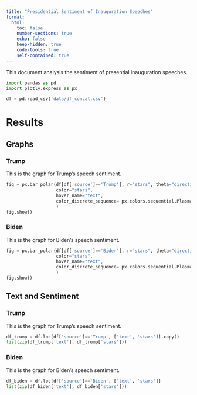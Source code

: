 ```yaml
---
title: "Presidential Sentiment of Inauguration Speeches"
format:
  html:
    toc: false
    number-sections: true
    echo: false
    keep-hidden: true
    code-tools: true
    self-contained: true
---
```


This document analysis the sentiment of presential inauguration speeches.


```python
import pandas as pd
import plotly.express as px
```


```python
df = pd.read_csv('data/df_concat.csv')
```


# Results

## Graphs

::: {.panel-tabset}

### Trump

This is the graph for Trump's speech sentiment.

```python
fig = px.bar_polar(df[df['source']=='Trump'], r="stars", theta="direction",
                   color="stars", 
                   hover_name="text", 
                   color_discrete_sequence= px.colors.sequential.Plasma_r
                   )   
fig.show()
```

### Biden

This is the graph for Biden's speech sentiment.

```python
fig = px.bar_polar(df[df['source']=='Biden'], r="stars", theta="direction",
                   color="stars", 
                   hover_name="text", 
                   color_discrete_sequence= px.colors.sequential.Plasma_r
                   )
fig.show()
```

:::

## Text and Sentiment

::: {.panel-tabset}

### Trump

This is the graph for Trump's speech sentiment.

```python
df_trump = df.loc[df['source']=='Trump', ['text', 'stars']].copy()
list(zip(df_trump['text'], df_trump['stars']))
```


### Biden

This is the graph for Biden's speech sentiment.

```python
df_biden = df.loc[df['source']=='Biden', ['text', 'stars']]
list(zip(df_biden['text'], df_biden['stars']))
```

:::